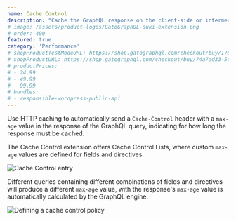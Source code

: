```yaml
---
name: Cache Control
description: "Cache the GraphQL response on the client-side or intermediate stages between client and server (such as a CDN) via standard HTTP caching."
# image: /assets/product-logos/GatoGraphQL-suki-extension.png
# order: 400
featured: true
category: 'Performance'
# shopProductTestModeURL: https://shop.gatographql.com/checkout/buy/17856110-cc7d-4d31-b883-0983d3f0c182
# shopProductURL: https://shop.gatographql.com/checkout/buy/74a7ad33-5d80-44d6-8cde-e1a664aac335
# productPrices:
# - 24.99
# - 49.99
# - 99.99
# bundles:
# - responsible-wordpress-public-api
---
```


Use HTTP caching to automatically send a `Cache-Control` header with a `max-age` value in the response of the GraphQL query, indicating for how long the response must be cached.

The Cache Control extension offers Cache Control Lists, where custom `max-age` values are defined for fields and directives.

![Cache Control entry](/assets/extensions/upstream-pro/cache-control-entry.png "Cache Control entry")

Different queries containing different combinations of fields and directives will produce a different `max-age` value, with the response's `max-age` value is automatically calculated by the GraphQL engine.

![Defining a cache control policy](/assets/extensions/upstream-pro/cache-control.gif "Defining a cache control policy")
